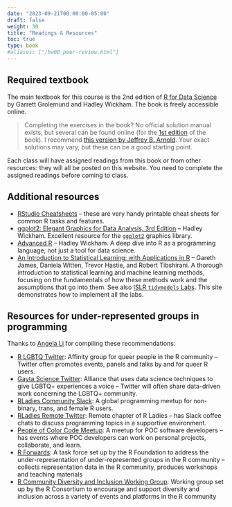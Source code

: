 ```yaml
---
date: "2023-09-21T00:00:00-05:00"
draft: false
weight: 30
title: "Readings & Resources"
toc: true
type: book
#aliases: ["/hw00_peer-review.html"]
---
```


## Required textbook

The main textbook for this course is the 2nd edition of [R for Data Science](https://r4ds.hadley.nz/) by Garrett Grolemund and Hadley Wickham. The book is freely accessible online.

  > Completing the exercises in the book? No official solution manual exists, but several can be found online (for the [1st edition](https://r4ds.had.co.nz/) of the book). I recommend [this version by Jeffrey B. Arnold](https://jrnold.github.io/r4ds-exercise-solutions/). Your exact solutions may vary, but these can be a good starting point.

Each class will have assigned readings from this book or from other resources: they will all be posted on this website. You need to complete the assigned readings before coming to class. 


## Additional resources

* [RStudio Cheatsheets](https://www.rstudio.com/resources/cheatsheets/) -- these are very handy printable cheat sheets for common R tasks and features.
* [ggplot2: Elegant Graphics for Data Analysis, 3rd Edition](https://ggplot2-book.org/) -- Hadley Wickham. Excellent resource for the [`ggplot2`](https://cran.r-project.org/web/packages/ggplot2/index.html) graphics library.
* [Advanced R](https://adv-r.hadley.nz/) -- Hadley Wickham. A deep dive into R as a programming language, not just a tool for data science.
* [An Introduction to Statistical Learning: with Applications in R](https://www.statlearning.com/) -- Gareth James, Daniela Witten, Trevor Hastie, and Robert Tibshirani. A thorough introduction to statistical learning and machine learning methods, focusing on the fundamentals of how these methods work and the assumptions that go into them. See also [ISLR `tidymodels` Labs](https://emilhvitfeldt.github.io/ISLR-tidymodels-labs/). This site demonstrates how to implement all the labs.


## Resources for under-represented groups in programming

Thanks to [Angela Li](https://angela-li.github.io/) for compiling these recommendations:

* [R LGBTQ Twitter](https://twitter.com/r_lgbtq): Affinity group for queer people in the R community -- Twitter often promotes events, panels and talks by and for queer R users. 
* [Gayta Science Twitter](https://twitter.com/gaytascience): Alliance that uses data science techniques to give LGBTQ+ experiences a voice -- Twitter will often share data-driven work concerning the LGBTQ+ community. 
* [RLadies Community Slack](http://bit.ly/rladies-slack): A global programming meetup for non-binary, trans, and female R users. 
* [RLadies Remote Twitter](https://twitter.com/RLadiesRemote): Remote chapter of R Ladies -- has Slack coffee chats to discuss programming topics in a supportive environment. 
* [People of Color Code Meetup](https://www.meetup.com/People-of-Color-Code/): A meetup for POC software developers -- has events where POC developers can work on personal projects, collaborate, and learn. 
* [R Forwards](https://forwards.github.io/): A task force set up by the R Foundation to address the under-representation of under-represented groups in the R community -- collects representation data in the R community, produces workshops and teaching materials
* [R Community Diversity and Inclusion Working Group](https://github.com/RConsortium/RCDI-WG): Working group set up by the R Consortium to encourage and support diversity and inclusion across a variety of events and platforms in the R community 
